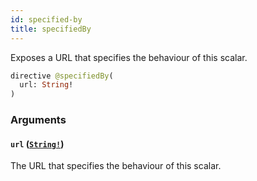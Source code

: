 ```yaml
---
id: specified-by
title: specifiedBy
---
```


Exposes a URL that specifies the behaviour of this scalar.

```graphql
directive @specifiedBy(
  url: String!
)
```

### Arguments

#### `url` ([`String!`](/developers/shared-apis/adminidentity-api/reference/scalars/string))

The URL that specifies the behaviour of this scalar.
